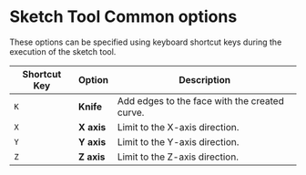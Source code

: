 # Sketch Tool Common options

These options can be specified using keyboard shortcut keys during the execution of the sketch tool.

| Shortcut Key | Option | Description                                   |
| ------------ | ------ | --------------------------------------------- |
| `K`            | **Knife**  | Add edges to the face with the created curve. |
| `X`            | **X axis** | Limit to the X-axis direction.|
| `Y`            | **Y axis** | Limit to the Y-axis direction. |
| `Z`            | **Z axis** | Limit to the Z-axis direction. |

